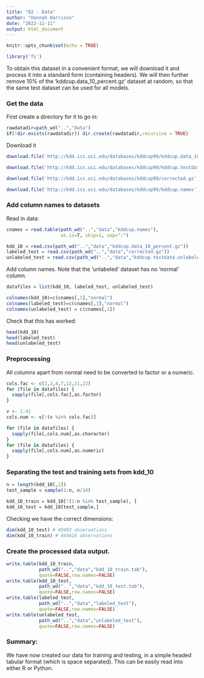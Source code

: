 ---
title: "02 - Data"
author: "Hannah Harrison"
date: "2022-11-11"
output: html_document
---

```{r setup, include=FALSE}
knitr::opts_chunk$set(echo = TRUE)
```
```{r}
library('fs')
```

To obtain this dataset in a convenient format, we will download it and process it into a standard form (containing headers). We will then further remove 10% of the 'kddcup.data_10_percent.gz' dataset at random, so that the same test dataset can be used for all models.

### Get the data

First create a directory for it to go in:
```{r}
rawdatadir=path_wd("..","data")
if(!dir.exists(rawdatadir)) dir.create(rawdatadir,recursive = TRUE)
```

Download it
```{r}
download.file('http://kdd.ics.uci.edu/databases/kddcup99/kddcup.data_10_percent.gz', path_wd("..","data","kddcup.data_10_percent.gz"))

download.file('http://kdd.ics.uci.edu/databases/kddcup99/kddcup.testdata.unlabeled_10_percent.gz', path_wd("..","data","kddcup.testdata.unlabeled_10_percent.gz"))

download.file('http://kdd.ics.uci.edu/databases/kddcup99/corrected.gz', path_wd("..","data","corrected.gz"))

download.file('http://kdd.ics.uci.edu/databases/kddcup99/kddcup.names', path_wd("..","data","kddcup.names"))

```
### Add column names to datasets

Read in data:
```{r}
cnames = read.table(path_wd("..","data","kddcup.names"),
                    as.is=T, skip=1, sep=":")

kdd_10 = read.csv(path_wd("..","data","kddcup.data_10_percent.gz"))
labeled_test = read.csv(path_wd("..","data","corrected.gz"))
unlabeled_test = read.csv(path_wd("..","data","kddcup.testdata.unlabeled_10_percent.gz"))


```
Add column names. Note that the 'unlabeled' dataset has no 'normal' column.

```{r}

datafiles = list(kdd_10, labeled_test, unlabeled_test)

colnames(kdd_10)=c(cnames[,1],"normal")
colnames(labeled_test)=c(cnames[,1],"normal")
colnames(unlabeled_test) = c(cnames[,1])


```


Check that this has worked:
```{r}
head(kdd_10)
head(labeled_test)
head(unlabeled_test)
```

### Preprocessing

All columns apart from normal need to be converted to factor or a numeric.
```{r}
cols.fac <- c(2,3,4,7,12,21,22)
for (file in datafiles) {
  sapply(file[,cols.fac],as.factor)
}

v <- 1:41
cols.num <- v[!(v %in% cols.fac)]

for (file in datafiles) {
  sapply(file[,cols.num],as.character)
}
for (file in datafiles) {
  sapply(file[,cols.num],as.numeric)
}

```


### Separating the test and training sets from kdd_10

```{r}
n = length(kdd_10[,1])
test_sample = sample(1:n, n/10)

kdd_10_train = kdd_10[!(1:n %in% test_sample), ]
kdd_10_test = kdd_10[test_sample,]
```

Checking we have the correct dimensions:
```{r}
dim(kdd_10_test) # 49402 observations
dim(kdd_10_train) # 444618 observations
```

### Create the processed data output.

```{r}

write.table(kdd_10_train,
            path_wd("..","data","kdd_10_train.tab"),
            quote=FALSE,row.names=FALSE)
write.table(kdd_10_test,
            path_wd("..","data","kdd_10_test.tab"),
            quote=FALSE,row.names=FALSE)
write.table(labeled_test,
            path_wd("..","data","labeled_test"),
            quote=FALSE,row.names=FALSE)
write.table(unlabeled_test,
            path_wd("..","data","unlabeled_test"),
            quote=FALSE,row.names=FALSE)

```
### Summary:

We have now created our data for training and testing, in a simple headed tabular format (which is space separated). This can be easily read into either R or Python.
